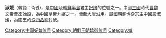 {{multiple issues|
{{expert|time=2014-04-10T10:44:54+00:00}}
{{expand|time=2014-04-10}}
{{unreferenced|time=2014-04-10T10:44:54+00:00}}
}}
'''淑媛'''（韓語：숙원），是[[中國|中國]]及[[朝鮮半島|朝鮮半島]]君主[[妃嫔|妃嫔]]的位號之一。中國[[三國|三國]]時代[[曹魏|曹魏]]文帝[[曹丕|曹丕]]始設，為[[中國皇帝|中國皇帝]][[九嬪|九嬪]]之一。晉至大唐沿用。[[屬國|屬國]][[朝鮮|朝鮮]]也從宗主中國設淑媛，為國王的[[從四品|從四品]]妾封號。

[[Category:中国妃嫔位号|Category:中国妃嫔位号]]
[[Category:朝鲜王朝嫔御位号|Category:朝鲜王朝嫔御位号]]
[[Category:嫔|Category:嫔]]